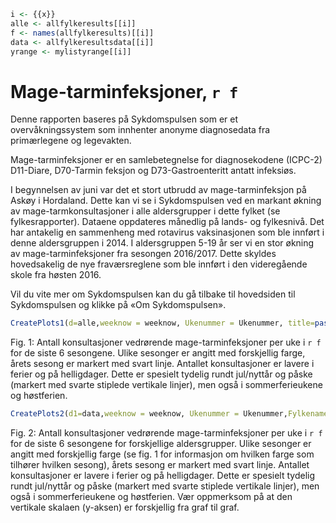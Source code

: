 ```r
i <- {{x}}
alle <- allfylkeresults[[i]]
f <- names(allfylkeresults)[[i]]
data <- allfylkeresultsdata[[i]]
yrange <- mylistyrange[[i]]
```

# Mage-tarminfeksjoner, `r f` {-}
\begingroup\small
Denne rapporten baseres på Sykdomspulsen som er et overvåkningssystem som innhenter anonyme diagnosedata fra primærlegene og legevakten.  

Mage-tarminfeksjoner er en samlebetegnelse for diagnosekodene (ICPC-2) D11-Diare, D70-Tarmin
feksjon og D73-Gastroenteritt antatt infeksiøs.  

I begynnelsen av juni var det et stort utbrudd av mage-tarminfeksjon på Askøy i Hordaland. Dette kan vi se i Sykdomspulsen ved en markant økning av mage-tarmkonsultasjoner i alle aldersgrupper i dette fylket (se fylkesrapporter). Dataene oppdateres månedlig på lands- og fylkesnivå. Det har antakelig en sammenheng med rotavirus vaksinasjonen som ble innført i denne aldersgruppen i 2014. I aldersgruppen 5-19 år ser vi en stor økning av mage-tarminfeksjoner fra sesongen 2016/2017. Dette skyldes hovedsakelig de nye fraværsreglene som ble innført i den videregående skole fra høsten 2016.  

Vil du vite mer om Sykdomspulsen kan du gå tilbake til hovedsiden til Sykdomspulsen og klikke på «Om Sykdomspulsen».
\endgroup


```r
CreatePlots1(d=alle,weeknow = weeknow, Ukenummer = Ukenummer, title=paste(mytittle, ", ",f,", alle aldersgrupper", sep =""), yrange=yrange)

``` 
\begingroup\footnotesize
Fig. 1: Antall konsultasjoner vedrørende mage-tarminfeksjoner per uke i `r f` for de siste 6 sesongene. Ulike sesonger er angitt med forskjellig farge, årets sesong er markert med svart linje. Antallet konsultasjoner er lavere i ferier og på helligdager. Dette er spesielt tydelig rundt jul/nyttår og påske (markert med svarte stiplede vertikale linjer), men også i sommerferieukene og høstferien.
\endgroup

```r
CreatePlots2(d1=data,weeknow = weeknow, Ukenummer = Ukenummer,Fylkename=f,S=SYNDROM,mytittle=mytittle)
``` 
\begingroup\footnotesize

Fig. 2: Antall konsultasjoner vedrørende mage-tarminfeksjoner per uke i `r f`  for de siste 6 sesongene for forskjellige aldersgrupper. Ulike sesonger er angitt med forskjellig farge (se fig. 1 for informasjon om hvilken farge som tilhører hvilken sesong), årets sesong er markert med svart linje. Antallet konsultasjoner er lavere i ferier og på helligdager. Dette er spesielt tydelig rundt jul/nyttår og påske (markert med svarte stiplede vertikale linjer), men også i sommerferieukene og høstferien. Vær oppmerksom på at den vertikale skalaen (y-aksen) er forskjellig fra graf til graf.
\endgroup

\newpage
